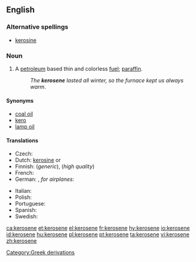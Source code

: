 {{wikipedia}}
==English==

===Alternative spellings===
* [[kerosine]]

===Noun===
{{en-noun|-}}

# {{US}} A [[petroleum]] based thin and colorless [[fuel]]; {{UK}} [[paraffin]].
#: ''The '''kerosene''' lasted all winter, so the furnace kept us always warm''.

====Synonyms====
* [[coal oil]]
* [[kero]]
* [[lamp oil]]

====Translations====
{{trans-top|thin, colorless fuel}}
* Czech: {{t-|cs|petrolej|m}}
* Dutch: [[kerosine#Dutch|kerosine]] {{m}} or {{f}}
* Finnish: {{t|fi|petroli}} (''generic''), {{t|fi|kerosiini}} (''high quality'')
* French: {{t+|fr|kérosène|m}}
* German: {{t|fi|Petroleum|n}}, ''for airplanes:'' {{t|de|Kerosin|n}}
{{trans-mid}}
* Italian: {{t-|it|cherosene|m}}
* Polish: {{t-|pl|nafta|f}}
* Portuguese: {{t+|pt|querosene|n}}
* Spanish: {{t-|es|queroseno|m}}
* Swedish: {{t|sv|fotogen|c}}
{{trans-bottom}}

[[Category:Greek derivations]]

[[ca:kerosene]]
[[et:kerosene]]
[[el:kerosene]]
[[fr:kerosene]]
[[hy:kerosene]]
[[io:kerosene]]
[[id:kerosene]]
[[hu:kerosene]]
[[pl:kerosene]]
[[pt:kerosene]]
[[ta:kerosene]]
[[vi:kerosene]]
[[zh:kerosene]]